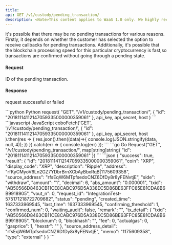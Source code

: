 ```yaml
---
title: 
api: GET /v1/custody/pending_transaction/
description: <Note>This content applies to WaaS 1.0 only. We highly recommend that you upgrade to [WaaS 2.0](https://www.cobo.com/developers/v2/guides/overview/introduction).</Note> This endpoint returns a JSON response with the details of a pending transaction specified by its ID.
---
```


<Note>it's possible that there may be no pending transactions for various reasons.
      Firstly, it depends on whether the customer has selected the option to receive callbacks for pending transactions.
      Additionally, it's possible that the blockchain processing speed for this particular cryptocurrency is fast,so transactions are confirmed without going through a pending state.</Note>

#### Request
<ParamField query="id" type="String" required>ID of the pending transaction.</ParamField>

#### Response
<ResponseField name="success" type="bool">request successful or failed</ResponseField>
<ResponseField name="result" type="object">
  <Expandable title="object">
         <Snippet file="full_custodian_transaction_snippet.mdx" />
  </Expandable>
</ResponseField>

<RequestExample>
```python Python
request(
    "GET",
    "/v1/custody/pending_transaction/",
    {
        "id": "20181114112147059335000000359061"
    },
    api_key, api_secret, host
)
```
```javascript JavaScript
coboFetch('GET', '/v1/custody/pending_transaction/',
        {
            "id": "20181114112147059335000000359061"
        },
        api_key, api_secret, host
    ).then(res => {
        res.json().then((data)=>{
            console.log(JSON.stringify(data, null, 4));
        })
    }).catch(err => {
        console.log(err)
    });
```
```go Go
Request("GET", "/v1/custody/pending_transaction/", map[string]string{
    "id": "20181114112147059335000000359061"
})
```
</RequestExample>

<ResponseExample>
```json
{
  "success": true,
  "result": {
        "id": "20181114112147059335000000359061",
        "coin": "XRP",
        "display_code": "XRP",
        "description": "Ripple",
        "address": "rfKyCMyoV6Ln2GZ7YDbrBrnXCbAyBbxRqB|1175609358",
        "source_address": "rfsEqW6MTpfsedoCNZ6DfDy8r8yFENvtjE",
        "side": "withdraw",
        "amount": "1",
        "decimal": 6,
        "abs_amount": "0.000001",
        "txid": "AB50566D8463CB11CE8CABC976D5A338EC5D86BE63FFC85E81CDA8B6B9918905",
        "vout_n": 0,
        "request_id": "IntegrationTest-575171218722709682",
        "status": "pending",
        "created_time": 1637333969545,
        "last_time": 1637333969545,
        "confirming_threshold": 1,
        "confirmed_num": 0,
        "waiting_audit": false,
        "remark": "",
        "tx_detail": {
            "txid": "AB50566D8463CB11CE8CABC976D5A338EC5D86BE63FFC85E81CDA8B6B9918905",
            "blocknum": 0,
            "blockhash": "",
            "fee": 0,
            "actualgas": 0,
            "gasprice": 1,
            "hexstr": ""
        },
        "source_address_detail": "rfsEqW6MTpfsedoCNZ6DfDy8r8yFENvtjE",
        "memo": "1175609358",
        "type": "external"
  }
}
```
</ResponseExample>
